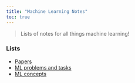 ```yaml
---
title: "Machine Learning Notes"
toc: true
---
```


> Lists of notes for all things machine learning!  

### Lists 


- [Papers](pages/papers.qmd)
- [ML problems and tasks](pages/ml-problems.qmd)
- [ML concepts](pages/ml-concepts.qmd)